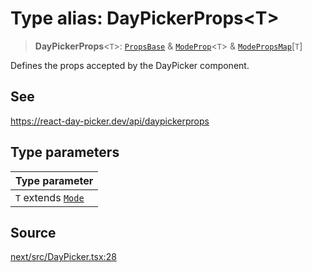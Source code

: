 # Type alias: DayPickerProps\<T\>

> **DayPickerProps**\<`T`\>: [`PropsBase`](/api/next/interfaces/PropsBase.mdx) & [`ModeProp`](/api/next/interfaces/ModeProp.mdx)\<`T`\> & [`ModePropsMap`](/api/next/interfaces/ModePropsMap.mdx)\[`T`\]

Defines the props accepted by the DayPicker component.

## See

https://react-day-picker.dev/api/daypickerprops

## Type parameters

| Type parameter |
| :------ |
| `T` extends [`Mode`](/api/next/type-aliases/Mode.mdx) |

## Source

[next/src/DayPicker.tsx:28](https://github.com/gpbl/react-day-picker/blob/6515ed496/next/src/DayPicker.tsx#L28)
